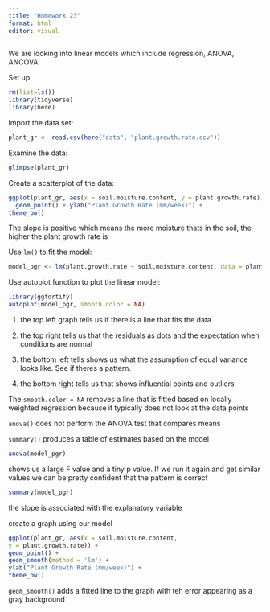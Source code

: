 ```yaml
---
title: "Homework 23"
format: html
editor: visual
---
```


We are looking into linear models which include regression, ANOVA, ANCOVA

Set up:

```r
rm(list=ls())
library(tidyverse)
library(here)
```

Import the data set:

```r
plant_gr <- read.csv(here("data", "plant.growth.rate.csv"))
```

Examine the data:

```r
glimpse(plant_gr)
```

Create a scatterplot of the data:

```r
ggplot(plant_gr, aes(x = soil.moisture.content, y = plant.growth.rate)) +
  geom_point() + ylab("Plant Growth Rate (mm/week)") +
theme_bw()
```

The slope is positive which means the more moisture thats in the soil, the higher the plant growth rate is

Use `lm()` to fit the model:

```r
model_pgr <- lm(plant.growth.rate ~ soil.moisture.content, data = plant_gr) # using plant growth rate as a function of soil moisture content
```

Use autoplot function to plot the linear model:

```r
library(ggfortify)
autoplot(model_pgr, smooth.color = NA)
```

1)  the top left graph tells us if there is a line that fits the data

2)  the top right tells us that the residuals as dots and the expectation when conditions are normal

3)  the bottom left tells shows us what the assumption of equal variance looks like. See if theres a pattern.

4)  the bottom right tells us that shows influential points and outliers

The `smooth.color = NA` removes a line that is fitted based on locally weighted regression because it typically does not look at the data points

`anova()` does not perform the ANOVA test that compares means

`summary()` produces a table of estimates based on the model

```r
anova(model_pgr)
```

shows us a large F value and a tiny p value. If we run it again and get similar values we can be pretty confident that the pattern is correct

```r
summary(model_pgr)
```

the slope is associated with the explanatory variable

create a graph using our model

```r
ggplot(plant_gr, aes(x = soil.moisture.content,
y = plant.growth.rate)) +
geom_point() +
geom_smooth(method = 'lm') +
ylab("Plant Growth Rate (mm/week)") +
theme_bw()
```

`geom_smooth()` adds a fitted line to the graph with teh error appearing as a gray background
